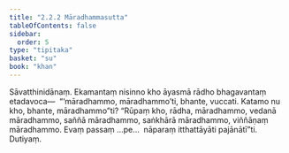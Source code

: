 ```yaml
---
title: "2.2.2 Māradhammasutta"
tableOfContents: false
sidebar:
  order: 5
type: "tipitaka"
basket: "su"
book: "khan"
---
```



<DynamicBreadcrumb />

<Division number="171" book="khan" bookNo="13" page="159">

<Paragraph number="850" book="khan">
Sāvatthinidānaṃ. Ekamantaṃ nisinno kho āyasmā rādho bhagavantaṃ etadavoca—  “‘māradhammo, māradhammo’ti, bhante, vuccati. Katamo nu kho, bhante, māradhammo”ti? “Rūpaṃ kho, rādha, māradhammo, vedanā māradhammo, saññā māradhammo, saṅkhārā māradhammo, viññāṇaṃ māradhammo. Evaṃ passaṃ …pe…  nāparaṃ itthattāyāti pajānātī”ti.

</Paragraph>
</Division>

<Paragraph number="851" type="center" book="khan">
Dutiyaṃ.
</Paragraph>